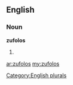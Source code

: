 ==English==

===Noun===
'''zufolos'''

# {{plural of|[[zufolo]]}}

[[Category:English plurals]]

[[ar:zufolos]]
[[my:zufolos]]